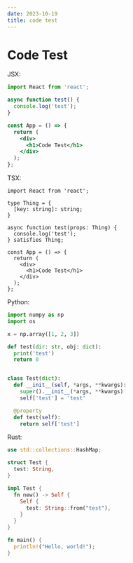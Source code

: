 ```yaml
---
date: 2023-10-19
title: code test
---
```


# Code Test

JSX:

```jsx
import React from 'react';

async function test() {
  console.log('test');
}

const App = () => {
  return (
    <div>
      <h1>Code Test</h1>
    </div>
  );
};
```

TSX:

```tsx
import React from 'react';

type Thing = {
  [key: string]: string;
}

async function test(props: Thing) {
  console.log('test');
} satisfies Thing;

const App = () => {
  return (
    <div>
      <h1>Code Test</h1>
    </div>
  );
};
```

Python:

```python
import numpy as np
import os

x = np.array([1, 2, 3])

def test(dir: str, obj: dict):
  print('test')
  return 0


class Test(dict):
  def __init__(self, *args, **kwargs):
    super().__init__(*args, **kwargs)
    self['test'] = 'test'

  @property
  def test(self):
    return self['test']
```

Rust:

```rust
use std::collections::HashMap;

struct Test {
  test: String,
}

impl Test {
  fn new() -> Self {
    Self {
      test: String::from("test"),
    }
  }
}

fn main() {
  println!("Hello, world!");
}
```
